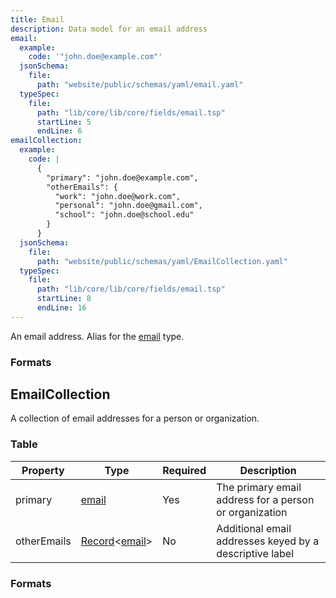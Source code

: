 ```yaml
---
title: Email
description: Data model for an email address
email:
  example:
    code: '"john.doe@example.com"'
  jsonSchema:
    file:
      path: "website/public/schemas/yaml/email.yaml"
  typeSpec:
    file:
      path: "lib/core/lib/core/fields/email.tsp"
      startLine: 5
      endLine: 6
emailCollection:
  example:
    code: |
      {
        "primary": "john.doe@example.com",
        "otherEmails": {
          "work": "john.doe@work.com",
          "personal": "john.doe@gmail.com",
          "school": "john.doe@school.edu"
        }
      }
  jsonSchema:
    file:
      path: "website/public/schemas/yaml/EmailCollection.yaml"
  typeSpec:
    file:
      path: "lib/core/lib/core/fields/email.tsp"
      startLine: 8
      endLine: 16
---
```



An email address. Alias for the [email](/protocol/types/string#email) type.

### Formats

<SchemaFormatTabs
  example={frontmatter.email.example}
  jsonSchema={frontmatter.email.jsonSchema}
  typeSpec={frontmatter.email.typeSpec}
/>

## EmailCollection

A collection of email addresses for a person or organization.

### Table

| Property    | Type                                                                            | Required | Description                                             |
| ----------- | ------------------------------------------------------------------------------- | -------- | ------------------------------------------------------- |
| primary     | [email](/protocol/types/string#email)                                           | Yes      | The primary email address for a person or organization  |
| otherEmails | [Record](/protocol/types/other#record)\<[email](/protocol/types/string#email)\> | No       | Additional email addresses keyed by a descriptive label |

### Formats

<SchemaFormatTabs
  example={frontmatter.emailCollection.example}
  jsonSchema={frontmatter.emailCollection.jsonSchema}
  typeSpec={frontmatter.emailCollection.typeSpec}
/>
